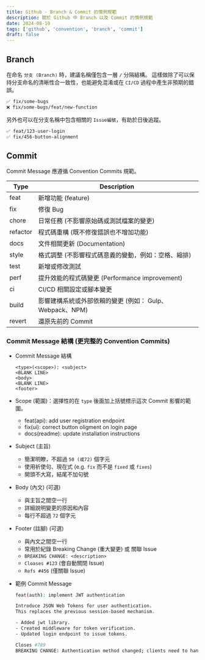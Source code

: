 ```yaml
---
title: Github - Branch & Commit 的慣例規範
description: 關於 Github 中 Branch 以及 Commit 的慣例規範
date: 2024-08-19
tags: ['github', 'convention', 'branch', 'commit']
draft: false
---
```


## Branch

在命名 `分支 (Branch)` 時，建議名稱僅包含一層 `/` 分隔結構。
這樣做除了可以保持分支命名的清晰性合一致性，也能避免混淆或在 `CI/CD` 過程中產生非預期的錯誤。

```bash
✅ fix/some-bugs
❌ fix/some-bugs/feat/new-function
```

另外也可以在分支名稱中包含相關的 `Issue編號`，有助於日後追蹤。

```bash
✅ feat/123-user-login
✅ fix/456-button-alignment
```

## Commit

Commit Message 應遵循 Convention Commits 規範。

| Type     | Description                                           |
|----------|-------------------------------------------------------|
| feat     | 新增功能 (feature)                                    |
| fix      | 修復 Bug                                              |
| chore    | 日常任務 (不影響原始碼或測試檔案的變更)               |
| refactor | 程式碼重構 (既不修復錯誤也不增加功能)                 |
| docs     | 文件相關更新 (Documentation)                          |
| style    | 格式調整 (不影響程式碼意義的變動，例如：空格、縮排)      |
| test     | 新增或修改測試                                        |
| perf     | 提升效能的程式碼變更 (Performance improvement)        |
| ci       | CI/CD 相關設定或腳本變更                              |
| build    | 影響建構系統或外部依賴的變更 (例如： Gulp、Webpack、NPM) |
| revert   | 還原先前的 Commit                                     |

### Commit Message 結構 (更完整的 Convention Commits)

- Commit Message 結構

    ```Plaintext
    <type>(<scope>): <subject>
    <BLANK LINE>
    <body>
    <BLANK LINE>
    <footer>
    ```

- Scope (範圍)：選擇性的在 `type` 後面加上括號標示這次 Commit 影響的範圍。
  - feat(api): add user registration endpoint
  - fix(ui): correct button oligment on login page
  - docs(readme): update installation instructions
- Subject (主旨)
  - 簡潔明瞭，不超過 `50 (或72)` 個字元
  - 使用祈使句、現在式 (e.g. `fix` 而不是 `fixed` 或 `fixes`)
  - 開頭不大寫，結尾不加句號
- Body (內文) (可選)
  - 與主旨之間空一行
  - 詳細說明變更的原因和內容
  - 每行不超過 `72` 個字元
- Footer (註腳) (可選)
  - 與內文之間空一行
  - 常用於紀錄 Breaking Change (重大變更) 或 關聯 Issue
  - `BREAKING CHANGE: <description>`
  - `Cloases #123` (會自動關閉 Issue)
  - `Refs #456` (僅關聯 Issue)
- 範例 Commit Message

    ```bash
    feat(auth): implement JWT authentication

    Introduce JSON Web Tokens for user authentication.
    This replaces the previous session-based mechanism.

    - Added jwt library.
    - Created middleware for token verification.
    - Updated login endpoint to issue tokens.

    Closes #789
    BREAKING CHANGE: Authentication method changed; clients need to handle JWTs.
    ```
